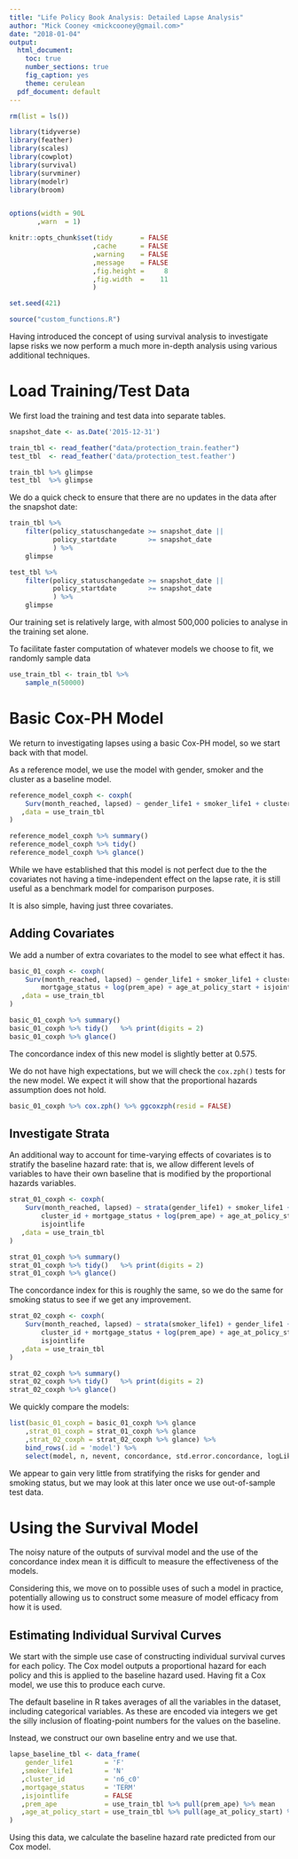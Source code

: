 ```yaml
---
title: "Life Policy Book Analysis: Detailed Lapse Analysis"
author: "Mick Cooney <mickcooney@gmail.com>"
date: "2018-01-04"
output:
  html_document:
    toc: true
    number_sections: true
    fig_caption: yes
    theme: cerulean
  pdf_document: default
---
```



```r
rm(list = ls())

library(tidyverse)
library(feather)
library(scales)
library(cowplot)
library(survival)
library(survminer)
library(modelr)
library(broom)


options(width = 90L
       ,warn  = 1)

knitr::opts_chunk$set(tidy       = FALSE
                     ,cache      = FALSE
                     ,warning    = FALSE
                     ,message    = FALSE
                     ,fig.height =     8
                     ,fig.width  =    11
                     )

set.seed(421)

source("custom_functions.R")
```

Having introduced the concept of using survival analysis to investigate lapse
risks we now perform a much more in-depth analysis using various additional
techniques.


# Load Training/Test Data

We first load the training and test data into separate tables.

```r
snapshot_date <- as.Date('2015-12-31')

train_tbl <- read_feather("data/protection_train.feather")
test_tbl  <- read_feather('data/protection_test.feather')

train_tbl %>% glimpse
test_tbl  %>% glimpse
```

We do a quick check to ensure that there are no updates in the data after the
snapshot date:

```r
train_tbl %>%
    filter(policy_statuschangedate >= snapshot_date ||
           policy_startdate        >= snapshot_date
           ) %>%
    glimpse

test_tbl %>%
    filter(policy_statuschangedate >= snapshot_date ||
           policy_startdate        >= snapshot_date
           ) %>%
    glimpse
```

Our training set is relatively large, with almost 500,000 policies to analyse
in the training set alone.

To facilitate faster computation of whatever models we choose to fit, we
randomly sample data

```r
use_train_tbl <- train_tbl %>%
    sample_n(50000)
```


# Basic Cox-PH Model

We return to investigating lapses using a basic Cox-PH model, so we start back
with that model.

As a reference model, we use the model with gender, smoker and the cluster as
a baseline model.

```r
reference_model_coxph <- coxph(
    Surv(month_reached, lapsed) ~ gender_life1 + smoker_life1 + cluster_id
   ,data = use_train_tbl
)

reference_model_coxph %>% summary()
reference_model_coxph %>% tidy()
reference_model_coxph %>% glance()
```

While we have established that this model is not perfect due to the the
covariates not having a time-independent effect on the lapse rate, it is still
useful as a benchmark model for comparison purposes.

It is also simple, having just three covariates.

## Adding Covariates

We add a number of extra covariates to the model to see what effect it has.

```r
basic_01_coxph <- coxph(
    Surv(month_reached, lapsed) ~ gender_life1 + smoker_life1 + cluster_id +
        mortgage_status + log(prem_ape) + age_at_policy_start + isjointlife
   ,data = use_train_tbl
)

basic_01_coxph %>% summary()
basic_01_coxph %>% tidy()   %>% print(digits = 2)
basic_01_coxph %>% glance()
```

The concordance index of this new model is slightly better at 0.575.

We do not have high expectations, but we will check the `cox.zph()` tests for
the new model. We expect it will show that the proportional hazards assumption
does not hold.

```r
basic_01_coxph %>% cox.zph() %>% ggcoxzph(resid = FALSE)
```



## Investigate Strata

An additional way to account for time-varying effects of covariates is to
stratify the baseline hazard rate: that is, we allow different levels of
variables to have their own baseline that is modified by the proportional
hazards variables.

```r
strat_01_coxph <- coxph(
    Surv(month_reached, lapsed) ~ strata(gender_life1) + smoker_life1 +
        cluster_id + mortgage_status + log(prem_ape) + age_at_policy_start +
        isjointlife
   ,data = use_train_tbl
)

strat_01_coxph %>% summary()
strat_01_coxph %>% tidy()   %>% print(digits = 2)
strat_01_coxph %>% glance()
```

The concordance index for this is roughly the same, so we do the same for
smoking status to see if we get any improvement.


```r
strat_02_coxph <- coxph(
    Surv(month_reached, lapsed) ~ strata(smoker_life1) + gender_life1 + 
        cluster_id + mortgage_status + log(prem_ape) + age_at_policy_start +
        isjointlife
   ,data = use_train_tbl
)

strat_02_coxph %>% summary()
strat_02_coxph %>% tidy()   %>% print(digits = 2)
strat_02_coxph %>% glance()
```

We quickly compare the models:

```r
list(basic_01_coxph = basic_01_coxph %>% glance
    ,strat_01_coxph = strat_01_coxph %>% glance
    ,strat_02_coxph = strat_02_coxph %>% glance) %>%
    bind_rows(.id = 'model') %>%
    select(model, n, nevent, concordance, std.error.concordance, logLik, AIC, BIC)
```

We appear to gain very little from stratifying the risks for gender and smoking
status, but we may look at this later once we use out-of-sample test data.


# Using the Survival Model

The noisy nature of the outputs of survival model and the use of the
concordance index mean it is difficult to measure the effectiveness of the
models.

Considering this, we move on to possible uses of such a model in practice,
potentially allowing us to construct some measure of model efficacy from how it
is used.

## Estimating Individual Survival Curves

We start with the simple use case of constructing individual survival curves
for each policy. The Cox model outputs a proportional hazard for each policy
and this is applied to the baseline hazard used. Having fit a Cox model, we
use this to produce each curve.

The default baseline in R takes averages of all the variables in the dataset,
including categorical variables. As these are encoded via integers we get the
silly inclusion of floating-point numbers for the values on the baseline.

Instead, we construct our own baseline entry and we use that.

```r
lapse_baseline_tbl <- data_frame(
    gender_life1        = 'F'
   ,smoker_life1        = 'N'
   ,cluster_id          = 'n6_c0'
   ,mortgage_status     = 'TERM'
   ,isjointlife         = FALSE
   ,prem_ape            = use_train_tbl %>% pull(prem_ape) %>% mean
   ,age_at_policy_start = use_train_tbl %>% pull(age_at_policy_start) %>% mean
)
```


Using this data, we calculate the baseline hazard rate predicted from our Cox
model.

```r

```














